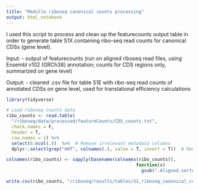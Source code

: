 ```yaml
---
title: "Medullo riboseq canonical counts processing"
output: html_notebook
---
```


I used this script to process and clean up the featurecounts output table in order to generate table S1X containing ribo-seq read counts for canonical CDSs (gene level).

Input:
- output of featurecounts (run on aligned riboseq read files, using Ensembl v102 (GRCh38) annotation; counts for CDS regions only, summarized on gene level)

Output:
- cleaned .csv file for table S1E with ribo-seq read counts of annotated CDSs on gene level, used for translational efficiency calculations

```r
library(tidyverse)
```


```r
# Load riboseq counts data
ribo_counts <- read.table(
  "/riboseq/data/processed/featureCounts/CDS_counts.txt", 
  check.names = F, 
  header = T, 
  row.names = 1) %>%
  select(6:ncol(.))  %>%  # Remove irrelevant metadata columns
  dplyr::select(grep("HHT", colnames(.), value = T, invert = T))  # Remove hht samples

colnames(ribo_counts) <- sapply(basename(colnames(ribo_counts)),
                                                 function(x)
                                                   gsub(".Aligned.sortedByCoord.out.bam", "", x))

write.csv(ribo_counts, "/riboseq/results/tables/S1_riboseq_canonical_counts.csv")
```